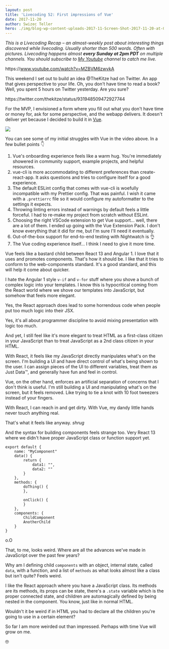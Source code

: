 ```yaml
---
layout: post
title: 'Livecoding 52: First impressions of Vue'
date: 2017-11-20
author: Swizec Teller
hero: ./img/blog-wp-content-uploads-2017-11-Screen-Shot-2017-11-20-at-09.16.40.png
---
```

_This is a Livecoding Recap – an almost-weekly post about interesting things discovered while livecoding. Usually shorter than 500 words. Often with pictures. Livecoding happens almost **every Sunday at 2pm PDT** on multiple channels. You should subscribe to [My Youtube](https://www.youtube.com/TheSwizec) channel to catch me live._



https&#x3A;//www.youtube.com/watch?v=MZBVM6zwvkA



This weekend I set out to build an idea @TheKitze had on Twitter. An app that gives perspective to your life. Oh, you don't have time to read a book? Well, you spent 5 hours on Twitter yesterday. Are you sure?



https&#x3A;//twitter.com/thekitze/status/931948509472927744



For the MVP, I envisioned a form where you fill out what you don't have time or money for, ask for some perspective, and the webapp delivers. It doesn't deliver yet because I decided to build it in [Vue](https://vuejs.org/).



![](./img/blog-wp-content-uploads-2017-11-Screen-Shot-2017-11-20-at-09.16.40.png)



You can see some of my initial struggles with Vue in the video above. In a few bullet points 👇



1. Vue's onboarding experience feels like a warm hug. You're immediately showered in community support, example projects, and helpful resources.
2. vue-cli is more accommodating to different preferences than create-react-app. It asks questions and tries to configure itself for a good experience.
3. The default ESLint config that comes with vue-cli is woefully incompatible with my Prettier config. That was painful. I wish it came with a `.prettierrc` file so it would configure my autoformatter to the settings it expects.
4. Throwing linting errors instead of warnings by default feels a little forceful. I had to re-make my project from scratch without ESLint.
5. Choosing the right VSCode extension to get Vue support… well, there are a lot of them. I ended up going with the Vue Extension Pack. I don't know everything that it did for me, but I'm sure I'll need it eventually.
6. Out-of-the-box support for end-to-end testing with Nightwatch is 👌
7. The Vue coding experience itself… I think I need to give it more time.



Vue feels like a bastard child between React 13 and Angular 1. I love that it uses and promotes components. That's how it should be. I like that it tries to conform to the web-components standard. It's a good standard, and this will help it come about quicker.



I hate the Angular 1 style `v-if` and `v-for` stuff where you shove a bunch of complex logic into your templates. I know this is hypocritical coming from the React world where we shove our templates into JavaScript, but somehow that feels more elegant.



Yes, the React approach does lead to some horrendous code when people put too much logic into their JSX.



Yes, it's all about programmer discipline to avoid mixing presentation with logic too much.



And yet, I still feel like it's more elegant to treat HTML as a first-class citizen in your JavaScript than to treat JavaScript as a 2nd class citizen in your HTML.



With React, it feels like my JavaScript directly manipulates what's on the screen. I'm building a UI and have direct control of what's being shown to the user. I can assign pieces of the UI to different variables, treat them as Just Data™, and generally have fun and feel in control.



Vue, on the other hand, enforces an artificial separation of concerns that I don't think is useful. I'm still building a UI and manipulating what's on the screen, but it feels removed. Like trying to tie a knot with 10 foot tweezers instead of your fingers.



With React, I can reach in and get dirty. With Vue, my dandy little hands never touch anything real.



That's what it feels like anyway. _shrug_



And the syntax for building components feels strange too. Very React 13 where we didn't have proper JavaScript class or function support yet.



```
export default {
    name: "MyComponent"
    data() {
        return {
            data1: "",
            data2: ""
        }
    },
    methods: {
        doThing() {
        },
     
        onClick() {
        }
    },
    components: {
        ChildComponent
        AnotherChild
    }
}
```



o.O



That, to me, looks weird. Where are all the advances we've made in JavaScript over the past few years?



Why am I defining child `components` with an object, internal state, called `data`, with a function, and a list of `methods` as what looks almost like a class but isn't quite? Feels weird.



I like the React approach where you have a JavaScript class. Its methods are its methods, its props can be state, there's a `.state` variable which is the proper connected state, and children are automagically defined by being nested in the component. You know, just like in normal HTML.



Wouldn't it be weird if in HTML you had to declare all the children you're going to use in a certain element?



So far I am more weirded out than impressed. Perhaps with time Vue will grow on me.



🤓